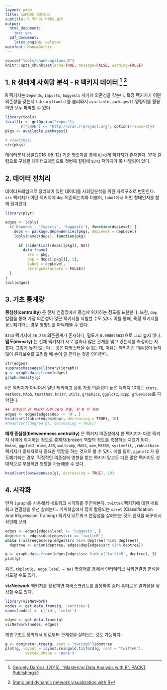 ```yaml
---
layout: page
title: xwMOOC 네트워크
subtitle: R 팩키지 사회망 분석
output:
  html_document: 
    toc: yes
  pdf_document:
    latex_engine: xelatex
mainfont: NanumGothic
---
```

 
``` r
source("tools/chunk-options.R")
knitr::opts_chunk$set(echo=TRUE, message=FALSE, warning=FALSE)
```



## 1. R 생태계 사회망 분석 - R 팩키지 데이터  [^sna-r-ecosystem] [^network-viz-R] {#r-package-ecosystem}

[^sna-r-ecosystem]: [Gergely Daróczi (2015), "Mastering Data Analysis with R", PACKT Publishing](https://www.packtpub.com/big-data-and-business-intelligence/mastering-data-analysis-r)
[^network-viz-R]: [Static and dynamic network visualization with R](http://kateto.net/network-visualization)

R 팩키지는 `Depends`, `Imports`, `Suggests` 세가지 의존성을 갖는다. 특정 팩키지가 어떤 의존성을 갖는지 `library(tools)`를 불러와서 `available.packages()` 명령어를 활용하면 모두 파악할 수 있다.


```r
library(tools)
local({r <- getOption("repos"); 
       r["CRAN"] <- "http://cran.r-project.org"; options(repos=r)})
pkgs <- available.packages()

# View(pkgs)
str(pkgs)
```

데이터분석 당일(2016-05-12) 기준 행숫자를 통해 `8343`개 팩키지가 존재한다.
17개 칼럼으로 구성된 데이터프레임으로 첫번째 칼럼에 `8343` 팩키지가 쭉 나열되어 있다.

## 2. 데이터 전처리 {#r-package-preprocessing}

데이터프레임으로 정리되어 있던 데이터를 사회망분석을 위한 자료구조로 변환한다.
`src` 팩키지가 어떤 팩키지에 `dep` 의존되는지와 더불어, `label`에서 어떤 형태인지를 함께 담겨있다.

```r
library(plyr)

edges <- ldply(
  c('Depends', 'Imports', 'Suggests'), function(depLevel) {
    deps <- package.dependencies(pkgs, depLevel = depLevel)
    ldply(names(deps), function(pkg)
      
      if (!identical(deps[[pkg]], NA))
        data.frame(
          src = pkg,
          dep = deps[[pkg]][, 1],
          label = depLevel,
          stringsAsFactors = FALSE))
  }
)
tail(edges)
```

## 3. 기초 통계량  {#r-package-ecosystem-basic-stat}

**중심성(centrality)** 은 전체 연결망에서 중심에 위치하는 정도를 표현한다.
또한, `dep` 칼럼을 통해 가장 의존성이 많은 팩키지를 식별할 수도 있다. 
이를 통해, 특정 팩키지를 용도폐기하는 경우 영향도를 파악해볼 수 있다.

`8343` 팩키지에 `36,265` 의존관계가 존재하니, 밀도가 `0.000625632`으로 그리 높지 않다.
**밀도(density)** 는 전체 팩키지가 서로 얼마나 많은 관계를 맺고 있는지를 측정하는 지표다.
그렇게 높지 않는다는 것은 다행스러울 수 있는데, 이유는 팩키지간 의존성이 높지 않아
유지보수를 고려할 때 손이 덜 간다는 것을 의미한다.

```r
str(edges)
suppressMessages(library(igraph))
g <- graph.data.frame(edges)
graph.density(g)
```

`R`은 팩키지가 아니어서 일단 제외하고 상위 가장 의존성이 높은 팩키지 10개는 
`stats`, `methods`, `MASS`, `testthat`, `knitr`, `utils`,
`graphics`, `ggplot2`, `Rcpp`, `grDevices`로 파악된다.

```r
## 의존성이 큰 팩키지 상위 10개 추출, 단 R 은 제외
edges <- edges[edges$dep != 'R', ]
head(sort(table(edges$dep), decreasing = TRUE), 10)
#head(sort(degree(g), decreasing = TRUE))
```

**매개 중심성(betweenness centrality)** 은 팩키지 의존성에서 한 팩키지가
다른 팩키지 사이에 위치하는 정도로 중재자(broker) 역할의 정도를 측정하는 지표가 된다.
`Hmisc`, `ggplot2`, `nlme`, `AER`, `multcomp`, `MASS`, `sem`, `MBESS`, `systemfit`, `,robustbase` 팩키지가 중재자로서 중요한 역할을 하는 것으로 볼 수 있다. 예를 들어, `ggplot2` 가 용도폐기되는 경우,
직접적인 의존성에 영향을 받는 팩키지 말고도 다른 많은 팩키지도 상대적으로 부정적인 영향을 가늠해볼 수 있다.

```r
head(sort(betweenness(g), decreasing = TRUE), 10)
```

## 4. 시각화  {#r-package-ecosystem-viz}

먼저 `igraph`를 사용해서 네트워크 시각화를 추진해본다. `twitteR` 팩키지에 대한 네트워크 연결성을 우선 살펴본다.
기계학습에서 많이 활용되는 `caret` (Classification And REgression Training) 팩키지 네트워크 연결성을 살펴보는 것도 인자를 바꾸어서 확인해 보라.

```r
edges <- edges[edges$label != 'Suggests', ]
deptree <- edges$dep[edges$src == 'twitteR']
while (!all(edges$dep[edges$src %in% deptree] %in% deptree))
  deptree <- union(deptree, edges$dep[edges$src %in% deptree])

g <- graph.data.frame(edges[edges$src %in% c('twitteR', deptree), ])
plot(g)
```

혹은, `tkplot(g, edge.label = NA)` 명령어를 통해서 인터렉티브 사회연결망 분석을 시도할 수도 있다.

**vizNetwork** 팩키지를 활용하면 자바스크립트를 활용하여 좀더 흥미로운 결과물을 생성할 수도 있다.

```r
library(visNetwork)
nodes <- get.data.frame(g, 'vertices')
names(nodes) <- c('id', 'color')

edges <- get.data.frame(g)
visNetwork(nodes, edges)
```

계층구조도 정의해서 위로부터 관계성을 살펴보는 것도 가능하다.

```r
g <- dominator.tree(g, root = "twitteR")$domtree
plot(g, layout = layout.reingold.tilford(g, root = "twitteR"),
         vertex.shape = 'none')
```         